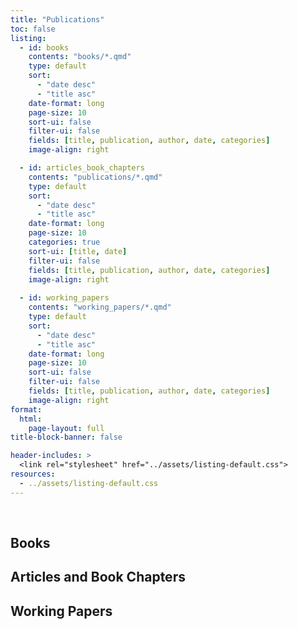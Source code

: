 ```yaml
---
title: "Publications"
toc: false
listing:
  - id: books
    contents: "books/*.qmd"
    type: default
    sort: 
      - "date desc"
      - "title asc"
    date-format: long
    page-size: 10
    sort-ui: false
    filter-ui: false
    fields: [title, publication, author, date, categories]
    image-align: right

  - id: articles_book_chapters
    contents: "publications/*.qmd"
    type: default
    sort: 
      - "date desc"
      - "title asc"
    date-format: long
    page-size: 10
    categories: true
    sort-ui: [title, date]
    filter-ui: false
    fields: [title, publication, author, date, categories]
    image-align: right
    
  - id: working_papers
    contents: "working_papers/*.qmd"
    type: default
    sort: 
      - "date desc"
      - "title asc"
    date-format: long
    page-size: 10
    sort-ui: false
    filter-ui: false
    fields: [title, publication, author, date, categories]
    image-align: right
format: 
  html: 
    page-layout: full
title-block-banner: false

header-includes: >
  <link rel="stylesheet" href="../assets/listing-default.css">
resources:
  - ../assets/listing-default.css
---
```


<br>

## **Books**

::: {#books}
:::

## **Articles and Book Chapters**

::: {#articles_book_chapters}
:::

## **Working Papers**

::: {#working_papers}
:::
